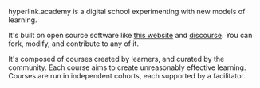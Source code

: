 
<Box>

hyperlink.academy is a digital school experimenting with new models of
learning. 

It's built on open source software like [this
website](https://gitlab.com/jaredpereira/hyperlink-academy) and
[discourse](https://www.discourse.org/). You can fork, modify, and contribute to
any of it. 

It's composed of courses created by learners, and curated by the community. Each
course aims to create unreasonably effective learning. Courses are run in
independent cohorts, each supported by a facilitator.

</Box>
